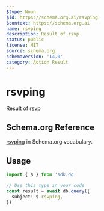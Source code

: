 ```yaml
---
$type: Noun
$id: https://schema.org.ai/rsvping
$context: https://schema.org.ai
name: rsvping
description: Result of rsvp
status: public
license: MIT
source: schema.org
schemaVersion: '14.0'
category: Action Result
---
```


# rsvping

Result of rsvp

## Schema.org Reference

[rsvping](https://schema.org/RsvpAction) in Schema.org vocabulary.

## Usage

```typescript
import { $ } from 'sdk.do'

// Use this type in your code
const result = await db.query({
  subject: $.rsvping,
})
```
